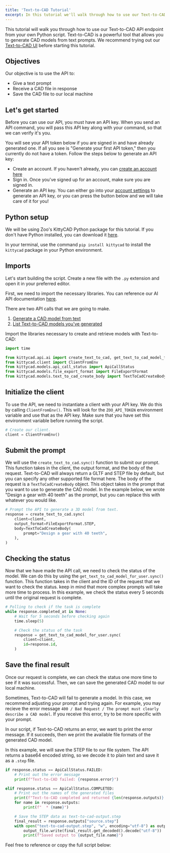 ```yaml
---
title: 'Text-to-CAD Tutorial'
excerpt: In this tutorial we'll walk through how to use our Text-to-CAD API endpoint in a Python script.
---
```


This tutorial will walk you through how to use our Text-to-CAD API endpoint from your own Python script. Text-to-CAD is a powerful tool that allows you to generate CAD models from text prompts. We recommend trying out our [Text-to-CAD UI](https://text-to-cad.zoo.dev/dashboard) before starting this tutorial.

## Objectives

Our objective is to use the API to:

* Give a text prompt
* Receive a CAD file in response
* Save the CAD file to our local machine

## Let's get started

Before you can use our API, you must have an API key. When you send an API command, you will pass this API key along with your command, so that we can verify it's you.

You will see your API token below if you are signed in and have already generated one. If all you see is "Generate your first API token," then you currently do not have a token. Follow the steps below to generate an API key:

* Create an account. If you haven't already, you can [create an account here](/account)
* Sign in. Once you've signed up for an account, make sure you are signed in.
* Generate an API key. You can either go into your [account settings](/account?tab=api_tokens) to generate an API key, or you can press the button below and we will take care of it for you!

<MarkDownAPITokens />

## Python setup

We will be using Zoo's KittyCAD Python package for this tutorial. If you don't have Python installed, you can download it [here](https://www.python.org/downloads/).

In your terminal, use the command `pip install kittycad` to install the `kittycad` package in your Python environment.

## Imports

Let's start building the script. Create a new file with the `.py` extension and open it in your preferred editor.

First, we need to import the necessary libraries. You can reference our AI API documentation [here](https://zoo.dev/docs/api/ai?lang=python).

There are two API calls that we are going to make.

1. [Generate a CAD model from text](https://zoo.dev/docs/api/ai/generate-a-cad-model-from-text?lang=python)
2. [List Text-to-CAD models you've generated](https://zoo.dev/docs/api/ai/list-text-to-cad-models-you've-generated?lang=python)

Import the libraries necessary to create and retrieve models with Text-to-CAD:

```py
import time

from kittycad.api.ai import create_text_to_cad, get_text_to_cad_model_for_user
from kittycad.client import ClientFromEnv
from kittycad.models.api_call_status import ApiCallStatus
from kittycad.models.file_export_format import FileExportFormat
from kittycad.models.text_to_cad_create_body import TextToCadCreateBody
```

## Initialize the client

To use the API, we need to instantiate a client with your API key. We do this by calling `ClientFromEnv()`. This will look for the `ZOO_API_TOKEN` environment variable and use that as the API key. Make sure that you have set this environment variable before running the script.

```py
# Create our client.
client = ClientFromEnv()
```

## Submit the prompt

We will use the `create_text_to_cad.sync()` function to submit our prompt. This function takes in the client, the output format, and the body of the request. Text-to-CAD will always return a GLTF and STEP file by default, but you can specify any other supported file format here. The body of the request is a `TextToCadCreateBody` object. This object takes in the prompt that you want to use to generate the CAD model. In the example below, we wrote "Design a gear with 40 teeth" as the prompt, but you can replace this with whatever you would like.

```py
# Prompt the API to generate a 3D model from text.
response = create_text_to_cad.sync(
    client=client,
    output_format=FileExportFormat.STEP,
    body=TextToCadCreateBody(
        prompt="Design a gear with 40 teeth",
    ),
)
```

## Checking the status

Now that we have made the API call, we need to check the status of the model. We can do this by using the `get_text_to_cad_model_for_user.sync()` function. This function takes in the client and the ID of the request that we want to check the status. keep in mind that more complex prompts will take more time to process. In this example, we check the status every 5 seconds until the original request is complete.

```py
# Polling to check if the task is complete
while response.completed_at is None:
    # Wait for 5 seconds before checking again
    time.sleep(5)

    # Check the status of the task
    response = get_text_to_cad_model_for_user.sync(
        client=client,
        id=response.id,
    )
```

## Save the final result

Once our request is complete, we can check the status one more time to see if it was successful. Then, we can save the generated CAD model to our local machine.

Sometimes, Text-to-CAD will fail to generate a model. In this case, we recommend adjusting your prompt and trying again. For example, you may recieve the error message `400 / Bad Request / The prompt must clearly describe a CAD model`. If you receive this error, try to be more specific with your prompt.

In our script, if Text-to-CAD returns an error, we want to print the error message. If it succeeds, then we print the available file formats of the generated CAD model.

In this example, we will save the STEP file to our file system. The API returns a base64 encoded string, so we decode it to plain text and save it as a `.step` file.

```py
if response.status == ApiCallStatus.FAILED:
    # Print out the error message
    print(f"Text-to-CAD failed: {response.error}")

elif response.status == ApiCallStatus.COMPLETED:
    # Print out the names of the generated files
    print(f"Text-to-CAD completed and returned {len(response.outputs)} files:")
    for name in response.outputs:
        print(f"  * {name}")

    # Save the STEP data as text-to-cad-output.step
    final_result = response.outputs["source.step"]
    with open("text-to-cad-output.step", "w", encoding="utf-8") as output_file:
        output_file.write(final_result.get_decoded().decode("utf-8"))
        print(f"Saved output to {output_file.name}")
```

Feel free to reference or copy the full script below:

```py data-file="public/litterbox_assets/tutorials/text-to-cad/text-to-cad.py"
```